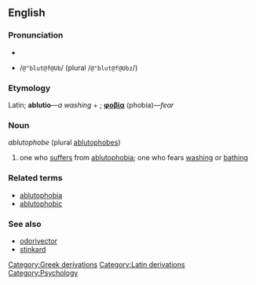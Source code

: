 ==English==

===Pronunciation===
*{{IPA|/əˈblutəfəʊb/ (plural /əˈblutəfəʊbz/)}}
*{{SAMPA}} /<tt>@"blut@f@Ub</tt>/ (plural /<tt>@"blut@f@Ubz</tt>/)

===Etymology===
Latin; '''ablutio'''&mdash;''a washing'' + {{Gr.}}; '''[[φοβία]]''' (phobia)&mdash;''fear''

===Noun===
''ablutophobe'' (plural [[ablutophobes]])

# one who [[suffer|suffers]] from [[ablutophobia]]; one who fears [[washing]] or [[bathing]]

===Related terms===
* [[ablutophobia]]
* [[ablutophobic]]

===See also===
* [[odorivector]]
* [[stinkard]]

[[Category:Greek derivations]]
[[Category:Latin derivations]]
[[Category:Psychology]]